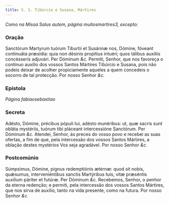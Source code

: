 ```yaml
---
title: S. S. Tibúrcio e Susana, Mártires
---
```


<em>Como na Missa Salus autem, página muitosmartires3, excepto:</em>

### Oração

<div class="grid grid-cols-2 gap-5">
  <span class="text-justify">
    Sanctórum Martyrum tuórum Tiburtii et Susánnæ nos, Dómine, fóveant
    continuáta præsídia: quia non désinis propítius intuéri; quos tálibus
    auxíliis concésseris adjuvári. Per Dóminum <em>&c.</em>
  </span>
  <span class="text-justify">
    Permiti, Senhor, que nos favoreça o contínuo auxílio dos vossos Santos
    Mártires Tibúrcio e Susana, pois não podeis deixar de acolher propiciamente
    aqueles a quem concedeis o socorro de tal protecção. Por nosso Senhor
    <em>&c.</em>
  </span>
</div>

### Epístola 

_Página fabiaosebastiao_

### Secreta

<div class="grid grid-cols-2 gap-5">
  <span class="text-justify">
    Adésto, Dómine, précibus pópuli tui, adésto munéribus: ut, quæ sacris sunt
    obláta mystériis, tuórum tibi pláceant intercessióne Sanctórum. Per Dóminum
    <em>&c.</em>
  </span>
  <span class="text-justify">
    Atendei, Senhor, às preces do vosso povo e recebei as suas ofertas, a fim de
    que, pela intercessão dos vossos Santos Mártires, a oblação destes mystérios
    Vos seja agradável. Por nosso Senhor <em>&c.</em>
  </span>
</div>

### Postcomúnio

<div class="grid grid-cols-2 gap-5">
  <span class="text-justify">
    Súmpsimus, Dómine, pignus redemptiónis ætérnæ: quod sit nobis, quǽsumus,
    interveniéntibus sanctis Martýribus tuis, vitæ præséntis auxílium páriter et
    futúræ. Per Dóminum <em>&c.</em>
  </span>
  <span class="text-justify">
    Recebemos, Senhor, o penhor da eterna redenção; e permiti, pela intercessão
    dos vossos Santos Mártires, que nos sirva de auxílio, tanto na vida
    presente, como na futura. Por nosso Senhor <em>&c.</em>
  </span>
</div>
